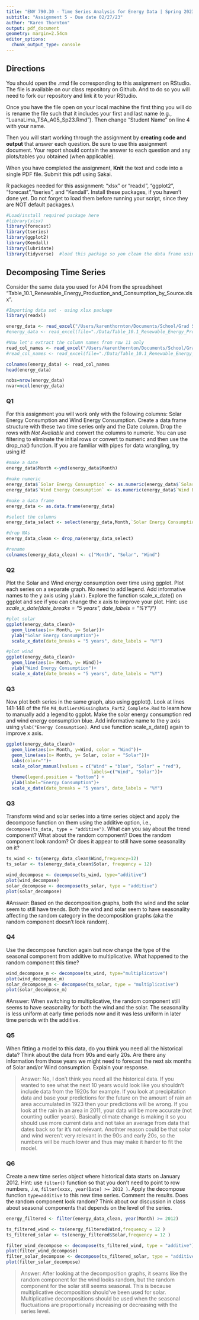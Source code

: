 ```yaml
---
title: "ENV 790.30 - Time Series Analysis for Energy Data | Spring 2023"
subtitle: "Assignment 5 - Due date 02/27/23"
author: "Karen Thornton"
output: pdf_document
geometry: margin=2.54cm
editor_options: 
  chunk_output_type: console
---
```


## Directions
  
You should open the .rmd file corresponding to this assignment on RStudio. The file is available on our class repository on Github. And to do so you will need to fork our repository and link it to your RStudio.  

Once you have the file open on your local machine the first thing you will do is rename the file such that it includes your first and last name (e.g., "LuanaLima_TSA_A05_Sp23.Rmd"). Then change "Student Name" on line 4 with your name. 

Then you will start working through the assignment by  **creating code and output** that answer each question. Be sure to use this assignment document. Your report should contain the answer to each question and any plots/tables you obtained (when applicable).

When you have completed the assignment, **Knit** the text and code into a single PDF file. Submit this pdf using Sakai. 

R packages needed for this assignment: "xlsx" or "readxl", "ggplot2", "forecast","tseries", and "Kendall". Install these packages, if you haven't done yet. Do not forget to load them before running your script, since they are NOT default packages.\\

```r
#Load/install required package here
#library(xlsx)
library(forecast)
library(tseries)
library(ggplot2)
library(Kendall)
library(lubridate)
library(tidyverse)  #load this package so yon clean the data frame using pipes


```

## Decomposing Time Series

Consider the same data you used for A04 from the spreadsheet "Table_10.1_Renewable_Energy_Production_and_Consumption_by_Source.xlsx".

```r
#Importing data set - using xlsx package
library(readxl)

energy_data <- read_excel("/Users/karenthornton/Documents/School/Grad School/Year 2/Semester 2/Time Series/TimeSeriesAnalysis_Sp23/Data/Table_10.1_Renewable_Energy_Production_and_Consumption_by_Source.xlsx", skip = 12, sheet = 1,col_names = FALSE)
#energy_data <- read_excel(file="./Data/Table_10.1_Renewable_Energy_Production_and_Consumption_by_Source.xlsx",header=FALSE,startRow = 13,sheetIndex=1) #startRow is equivalent to skip on read.table

#Now let's extract the column names from row 11 only
read_col_names <- read_excel("/Users/karenthornton/Documents/School/Grad School/Year 2/Semester 2/Time Series/TimeSeriesAnalysis_Sp23/Data/Table_10.1_Renewable_Energy_Production_and_Consumption_by_Source.xlsx",skip = 10, n_max = 1, sheet = 1, col_names = FALSE)
#read_col_names <- read_excel(file="./Data/Table_10.1_Renewable_Energy_Production_and_Consumption_by_Source.xlsx",header=FALSE,startRow = 11,endRow=11,sheetIndex=1)

colnames(energy_data) <- read_col_names
head(energy_data)

nobs=nrow(energy_data)
nvar=ncol(energy_data)

```

### Q1

For this assignment you will work only with the following columns: Solar Energy Consumption and Wind Energy Consumption. Create a data frame structure with these two time series only and the Date column. Drop the rows with *Not Available* and convert the columns to numeric. You can use filtering to eliminate the initial rows or convert to numeric and then use the drop_na() function. If you are familiar with pipes for data wrangling, try using it!

```r
#make a date
energy_data$Month <-ymd(energy_data$Month)

#make numeric
energy_data$`Solar Energy Consumption` <- as.numeric(energy_data$`Solar Energy Consumption`)
energy_data$`Wind Energy Consumption` <- as.numeric(energy_data$`Wind Energy Consumption`)

#make a data frame
energy_data <- as.data.frame(energy_data)

#select the columns
energy_data_select <- select(energy_data,Month,`Solar Energy Consumption`, `Wind Energy Consumption` )

#drop NAs
energy_data_clean <- drop_na(energy_data_select)

#rename
colnames(energy_data_clean) <- c("Month", "Solar", "Wind")

```

### Q2

Plot the Solar and Wind energy consumption over time using ggplot. Plot each series on a separate graph. No need to add legend. Add informative names to the y axis using `ylab()`. Explore the function scale_x_date() on ggplot and see if you can change the x axis to improve your plot. Hint: use *scale_x_date(date_breaks = "5 years", date_labels = "%Y")")*

```r
#plot solar
ggplot(energy_data_clean)+
  geom_line(aes(x= Month, y= Solar))+
  ylab("Solar Energy Consumption")+
  scale_x_date(date_breaks = "5 years", date_labels = "%Y")

#plot wind
ggplot(energy_data_clean)+
  geom_line(aes(x= Month, y= Wind))+
  ylab("Wind Energy Consumption")+
  scale_x_date(date_breaks = "5 years", date_labels = "%Y")
```

### Q3

Now plot both series in the same graph, also using ggplot(). Look at lines 141-148 of the file `M4_OutliersMissingData_Part2_Complete.Rmd` to learn how to manually add a legend to ggplot. Make the solar energy consumption red and wind energy consumption blue. Add informative name to the y axis using `ylab("Energy Consumption)`. And use function scale_x_date() again to improve x axis.

```r

ggplot(energy_data_clean)+
  geom_line(aes(x= Month, y=Wind, color = "Wind"))+
  geom_line(aes(x= Month, y= Solar, color = "Solar"))+
  labs(color="")+
  scale_color_manual(values = c("Wind" = "blue", "Solar" = "red"),
                                labels=c("Wind", "Solar"))+
  theme(legend.position = "bottom") +
  ylab(label="Energy Consumption")+
  scale_x_date(date_breaks = "5 years", date_labels = "%Y")


```

### Q3

Transform wind and solar series into a time series object and apply the decompose function on them using the additive option, i.e., `decompose(ts_data, type = "additive")`. What can you say about the trend component? What about the random component? Does the random component look random? Or does it appear to still have some seasonality on it?

```r
ts_wind <- ts(energy_data_clean$Wind,frequency=12) 
ts_solar <- ts(energy_data_clean$Solar, frequency = 12)

wind_decompose <- decompose(ts_wind, type="additive")
plot(wind_decompose)
solar_decompose <- decompose(ts_solar, type = "additive")
plot(solar_decompose)

```

#Answer:
Based on the decomposition graphs, both the wind and the solar seem to still have trends. Both the wind and solar seem to have seasonality affecting the random category in the decomposition graphs (aka the random component doesn't look random). 

### Q4

Use the decompose function again but now change the type of the seasonal component from additive to multiplicative. What happened to the random component this time?

```r
wind_decompose_m <- decompose(ts_wind, type="multiplicative")
plot(wind_decompose_m)
solar_decompose_m <- decompose(ts_solar, type = "multiplicative")
plot(solar_decompose_m)

```
#Answer:
When switching to multiplicative, the random component still seems to have seasonality for both the wind and the solar. The seasonality is less uniform at early time periods now and it was less uniform in later time periods with the additive. 

### Q5

When fitting a model to this data, do you think you need all the historical data? Think about the data from 90s and early 20s. Are there any information from those years we might need to forecast the next six months of Solar and/or Wind consumption. Explain your response.

> Answer:
No, I don't think you need all the historical data. If you wanted to see what the next 10 years would look like you shouldn't include data from the 1920s for example. If you look at precipitation data and base your predictions for the future on the amount of rain an area accumulated in 1923 then your predictions will be wrong. If you look at the rain in an area in 2011, your data will be more accurate (not counting outlier years). Basically climate change is making it so you should use more current data and not take an average from data that dates back so far it's not relevant. Anothter reason could be that solar and wind weren't very relevant in the 90s and early 20s, so the numbers will be much lower and thus may make it harder to fit the model. 

### Q6

Create a new time series object where historical data starts on January 2012. Hint: use `filter()` function so that you don't need to point to row numbers, .i.e, `filter(xxxx, year(Date) >= 2012 )`. Apply the decompose function `type=additive` to this new time series. Comment the results. Does the random component look random? Think about our discussion in class about seasonal components that depends on the level of the series. 

```r
energy_filtered <- filter(energy_data_clean, year(Month) >= 2012)

ts_filtered_wind <- ts(energy_filtered$Wind,frequency = 12 )
ts_filtered_solar <- ts(energy_filtered$Solar,frequency = 12 )

filter_wind_decompose <- decompose(ts_filtered_wind, type = "additive")
plot(filter_wind_decompose)
filter_solar_decompose <- decompose(ts_filtered_solar, type = "additive")
plot(filter_solar_decompose)
```

> Answer:
After looking at the decomposition graphs, it seams like the random component for the wind looks random, but the random component for the solar still seems seasonal. This is because multiplicative decomposition should've been used for solar. Multiplicative decompositions should be used when the seasonal fluctuations are proportionally increasing or decreasing with the series level. 

